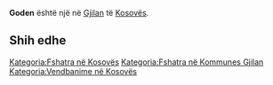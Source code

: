 {{Fshat në 
 | Emri                = Goden
 | EmriAlt                = 
 | NAME_SHORT_FORM=      
 | NAME_GENERIC=      
 | NAME_SORT_NAME_RO=      GODEN
 | FULL_NAME_RO = Goden
 | FULL_NAME_ND_RO=Goden
 | SORT_NAME_RG=GODEN
 | FULL_NAME_RG=Goden
 | FULL_NAME_ND_RG=Goden
 | SRP_NAME_SHORT_FORM=      
 | SRP_NAME_GENERIC=      
 | SRP_NAME_SORT_NAME_RO=      
 | SRP_FULL_NAME_RO = 
 | SRP_FULL_NAME_ND_RO=
 | SRP_SORT_NAME_RG=
 | SRP_FULL_NAME_RG=
 | SRP_FULL_NAME_ND_RG=
 | Emri (Rasa dhanore) = 
 | Figura              = 
 | Shteti              = Kosovo
 | Komuna              = Gjilan
 | Kodi postar         = 
 | Sipërfaqja          = 

 | Popullsia           = 

 | Regj. i popullsisë  = 
 | Dend. e popullsisë  = 
 | Faqja zyrtare       = 
 <!--- Koordinatat ----> 
 | Gjerësia            = 42.293056
 | Gjatësia            = 20.443611
 | Lartësia            = 
}}
'''Goden''' është një [[]] në [[Gjilan]] të [[Kosovës]].

<!-- == Gjeografia == -->
<!-- == Historia == -->
<!-- == Demografia == -->
== Shih edhe ==
{{Komuna Gjilan}}
{{Kosovo-Administrata-Cung}}

[[Kategoria:Fshatra në Kosovës]]
[[Kategoria:Fshatra në Kommunes Gjilan]]
[[Kategoria:Vendbanime në Kosovës]]